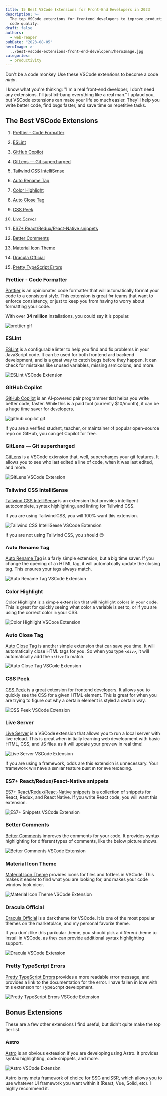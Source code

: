 ```yaml
---
title: 15 Best VSCode Extensions for Front-End Developers in 2023
description: >-
  The top VSCode extensions for frontend developers to improve productivity and
  code quality.
draft: false
authors:
  - web-reaper
pubDate: "2023-08-05"
heroImage: >-
  ../best-vscode-extensions-front-end-developers/heroImage.jpg
categories:
  - productivity
---
```


Don't be a code monkey. Use these VSCode extensions to become a code _ninja_.

I know what you're thinking: "I'm a real front-end developer, I don't need any extensions. I'll just bit-bang everything like a real man." I aplaud you, but VSCode extensions can make your life so much easier. They'll help you write better code, find bugs faster, and save time on repetitive tasks.

## The Best VSCode Extensions

1. [Prettier - Code Formatter](#prettier---code-formatter)

2. [ESLint](#eslint)

3. [GitHub Copilot](#github-copilot)

4. [GitLens — Git supercharged](#gitlens--git-supercharged)

5. [Tailwind CSS IntelliSense](#tailwind-css-intellisense)

6. [Auto Rename Tag](#auto-rename-tag)

7. [Color Highlight](#color-highlight)

8. [Auto Close Tag](#auto-close-tag)

9. [CSS Peek](#css-peek)

10. [Live Server](#live-server)

11. [ES7+ React/Redux/React-Native snippets](#es7-reactreduxreact-native-snippets)

12. [Better Comments](#better-comments)

13. [Material Icon Theme](#material-icon-theme)

14. [Dracula Official](#dracula-official)

15. [Pretty TypeScript Errors](#pretty-typescript-errors)

### Prettier - Code Formatter

[Prettier](https://marketplace.visualstudio.com/items?itemName=esbenp.prettier-vscode) is an opinionated code formatter that will automatically format your code to a consistent style. This extension is great for teams that want to enforce consistency, or just to keep you from having to worry about formatting your code.

With over **34 million** installations, you could say it is popular.

![prettier gif](../best-vscode-extensions-front-end-developers/prettier.gif)

### ESLint

[ESLint](https://marketplace.visualstudio.com/items?itemName=dbaeumer.vscode-eslint) is a configurable linter to help you find and fix problems in your JavaScript code. It can be used for both frontend and backend development, and is a great way to catch bugs before they happen. It can check for mistakes like unused variables, missing semicolons, and more.

![ESLint VSCode Extension](../best-vscode-extensions-front-end-developers/eslint.jpg)

### GitHub Copilot

[GitHub Copilot](https://marketplace.visualstudio.com/items?itemName=GitHub.copilot) is an AI-powered pair programmer that helps you write better code, faster. While this is a paid tool (currently $10/month), it can be a huge time saver for developers.

![github copilot gif](../best-vscode-extensions-front-end-developers/github-copilot.gif)

<Admonition variant="info">
  If you are a verified student, teacher, or maintainer of popular open-source
  repo on GitHub, you can get Copilot for free.
</Admonition>

### GitLens — Git supercharged

[GitLens](https://marketplace.visualstudio.com/items?itemName=eamodio.gitlens) is a VSCode extension that, well, supercharges your git features. It allows you to see who last edited a line of code, when it was last edited, and more.

![GitLens VSCode Extension](../best-vscode-extensions-front-end-developers/gitlens.jpg)

### Tailwind CSS IntelliSense

[Tailwind CSS IntelliSense](https://marketplace.visualstudio.com/items?itemName=bradlc.vscode-tailwindcss) is an extension that provides intelligent autocomplete, syntax highlighting, and linting for Tailwind CSS.

If you are using Tailwind CSS, you will 100% want this extension.

![Tailwind CSS IntelliSense VSCode Extension](../best-vscode-extensions-front-end-developers/tailwindcss.jpg)

<Admonition variant="tip">
  If you are not using Tailwind CSS, you should 😊
</Admonition>

### Auto Rename Tag

[Auto Rename Tag](https://marketplace.visualstudio.com/items?itemName=formulahendry.auto-rename-tag) is a fairly simple extension, but a big time saver. If you change the opening of an HTML tag, it will automatically update the closing tag. This ensures your tags always match.

![Auto Rename Tag VSCode Extension](../best-vscode-extensions-front-end-developers/auto-rename-tag.gif)

### Color Highlight

[Color Highlight](https://marketplace.visualstudio.com/items?itemName=naumovs.color-highlight) is a simple extension that will highlight colors in your code. This is great for quickly seeing what color a variable is set to, or if you are using the correct color in your CSS.

![Color Highlight VSCode Extension](../best-vscode-extensions-front-end-developers/color-highlight.jpg)

### Auto Close Tag

[Auto Close Tag](https://marketplace.visualstudio.com/items?itemName=formulahendry.auto-close-tag) is another simple extension that can save you time. It will automatically close HTML tags for you. So when you type `<div>`, it will automatically add the `</div>` to match.

![Auto Close Tag VSCode Extension](../best-vscode-extensions-front-end-developers/auto-close-tag.gif)

### CSS Peek

[CSS Peek](https://marketplace.visualstudio.com/items?itemName=pranaygp.vscode-css-peek) is a great extension for frontend developers. It allows you to quickly see the CSS for a given HTML element. This is great for when you are trying to figure out why a certain element is styled a certain way.

![CSS Peek VSCode Extension](../best-vscode-extensions-front-end-developers/css-peek.jpg)

### Live Server

[Live Server](https://marketplace.visualstudio.com/items?itemName=ritwickdey.LiveServer) is a VSCode extension that allows you to run a local server with live reload. This is great when initially learning web development with basic HTML, CSS, and JS files, as it will update your preview in real time!

![Live Server VSCode Extension](../best-vscode-extensions-front-end-developers/liveserver.jpg)

<Admonition variant="info">
  If you are using a framework, odds are this extension is unnecessary. Your
  framework will have a similar feature built in for live reloading.
</Admonition>

### ES7+ React/Redux/React-Native snippets

[ES7+ React/Redux/React-Native snippets](https://marketplace.visualstudio.com/items?itemName=dsznajder.es7-react-js-snippets) is a collection of snippets for React, Redux, and React Native. If you write React code, you will want this extension.

![ES7+ Snippets VSCode Extension](../best-vscode-extensions-front-end-developers/es7.jpg)

### Better Comments

[Better Comments](https://marketplace.visualstudio.com/items?itemName=aaron-bond.better-comments) improves the comments for your code. It provides syntax highlighting for different types of comments, like the below picture shows.

![Better Comments VSCode Extension](../best-vscode-extensions-front-end-developers/better-comments.jpg)

### Material Icon Theme

[Material Icon Theme](https://marketplace.visualstudio.com/items?itemName=PKief.material-icon-theme) provides icons for files and folders in VSCode. This makes it easier to find what you are looking for, and makes your code window look nicer.

![Material Icon Theme VSCode Extension](../best-vscode-extensions-front-end-developers/material-icon.jpg)

### Dracula Official

[Dracula Official](https://marketplace.visualstudio.com/items?itemName=dracula-theme.theme-dracula) is a dark theme for VSCode. It is one of the most popular themes on the marketplace, and my personal favorite theme.

If you don't like this particular theme, you should pick a different theme to install in VSCode, as they can provide additional syntax highlighting support.

![Dracula VSCode Extension](../best-vscode-extensions-front-end-developers/dracula.jpg)

### Pretty TypeScript Errors

[Pretty TypeScript Errors](https://marketplace.visualstudio.com/items?itemName=yoavbls.pretty-ts-errors) provides a more readable error message, and provides a link to the documentation for the error. I have fallen in love with this extension for TypeScript development.

![Pretty TypeScript Errors VSCode Extension](../best-vscode-extensions-front-end-developers/pretty-typescript-errors.jpg)

## Bonus Extensions

These are a few other extensions I find useful, but didn't quite make the top tier list.

### Astro

[Astro](https://marketplace.visualstudio.com/items?itemName=astro-build.astro-vscode) is an obvious extension if you are developing using Astro. It provides syntax highlighting, code snippets, and more.

![Astro VSCode Extension](../best-vscode-extensions-front-end-developers/astro.jpg)

<Admonition variant="tip">
  Astro is my meta framework of choice for SSG and SSR, which allows you to use
  whatever UI framework you want within it (React, Vue, Solid, etc). I highly
  recommend it.
</Admonition>
